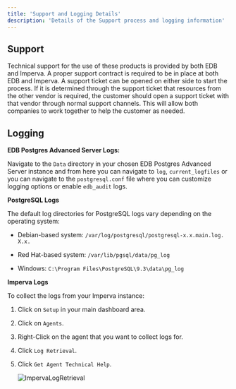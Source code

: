 ```yaml
---
title: 'Support and Logging Details'
description: 'Details of the Support process and logging information'
---
```


## Support

Technical support for the use of these products is provided by both EDB and Imperva.  A proper support contract is required to be in place at both EDB and Imperva.  A support ticket can be opened on either side to start the process.  If it is determined through the support ticket that resources from the other vendor is required, the customer should open a support ticket with that vendor through normal support channels.  This will allow both companies to work together to help the customer as needed.

## Logging

**EDB Postgres Advanced Server Logs:**

Navigate to the `Data` directory in your chosen EDB Postgres Advanced Server instance and from here you can navigate to `log`, `current_logfiles` or you can navigate to the `postgresql.conf` file where you can customize logging options or enable `edb_audit` logs.

**PostgreSQL Logs**

The default log directories for PostgreSQL logs vary depending on the operating system:

- Debian-based system: `/var/log/postgresql/postgresql-x.x.main.log. X.x.`

- Red Hat-based system: `/var/lib/pgsql/data/pg_log`

- Windows: `C:\Program Files\PostgreSQL\9.3\data\pg_log`

**Imperva Logs**

To collect the logs from your Imperva instance:

1. Click on `Setup` in your main dashboard area.
2. Click on `Agents`.
3. Right-Click on the agent that you want to collect logs for.
4. Click `Log Retrieval`.
5. Click `Get Agent Technical Help`.


   ![ImpervaLogRetrieval](Images/ImpervaLogRetrieval.png)